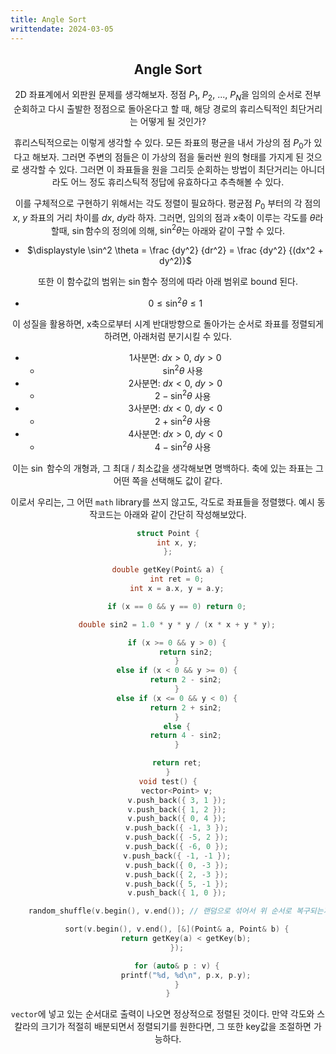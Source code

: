 ```yaml
---
title: Angle Sort
writtendate: 2024-03-05
---
```


<Header />

## Angle Sort

2D 좌표계에서 외판원 문제를 생각해보자. 정점 $P_1$, $P_2$, ..., $P_N$을 임의의 순서로 전부 순회하고 다시 출발한 정점으로 돌아온다고 할 때, 해당 경로의 휴리스틱적인 최단거리는 어떻게 될 것인가?

휴리스틱적으로는 이렇게 생각할 수 있다. 모든 좌표의 평균을 내서 가상의 점 $P_0$가 있다고 해보자. 그러면 주변의 점들은 이 가상의 점을 둘러싼 원의 형태를 가지게 된 것으로 생각할 수 있다. 그러면 이 좌표들을 원을 그리듯 순회하는 방법이 최단거리는 아니더라도 어느 정도 휴리스틱적 정답에 유효하다고 추측해볼 수 있다.

이를 구체적으로 구현하기 위해서는 각도 정렬이 필요하다. 평균점 $P_0$ 부터의 각 점의 $x$, $y$ 좌표의 거리 차이를 $dx$, $dy$라 하자. 그러면, 임의의 점과 
$x$축이 이루는 각도를 $\theta$라 할때, $\sin$함수의 정의에 의해, $\sin^2 \theta$는 아래와 같이 구할 수 있다.

- $\displaystyle \sin^2 \theta = \frac {dy^2} {dr^2} = \frac {dy^2} {(dx^2 + dy^2)}$

또한 이 함수값의 범위는 $\sin$함수 정의에 따라 아래 범위로 bound 된다.

- $0 \leq \sin^2 \theta \leq 1$

이 성질을 활용하면, x축으로부터 시계 반대방향으로 돌아가는 순서로 좌표를 정렬되게 하려면, 아래처럼 분기시킬 수 있다.

- 1사분면: $dx > 0$, $dy > 0$
  - $\sin^2 \theta$ 사용
- 2사분면: $dx < 0$, $dy > 0$
  - $2 - \sin^2 \theta$ 사용
- 3사분면: $dx < 0$, $dy < 0$
  - $2 + \sin^2 \theta$ 사용
- 4사분면: $dx > 0$, $dy < 0$
  - $4 - \sin^2 \theta$ 사용

이는 $\sin$ 함수의 개형과, 그 최대 / 최소값을 생각해보면 명백하다. 축에 있는 좌표는 그 어떤 쪽을 선택해도 값이 같다.

이로서 우리는, 그 어떤 `math` library를 쓰지 않고도, 각도로 좌표들을 정렬했다. 예시 동작코드는 아래와 같이 간단히 작성해보았다.

```cpp
struct Point {
	int x, y;
};

double getKey(Point& a) {
	int ret = 0;
	int x = a.x, y = a.y;

	if (x == 0 && y == 0) return 0;

	double sin2 = 1.0 * y * y / (x * x + y * y);

	if (x >= 0 && y > 0) {
		return sin2;
	}
	else if (x < 0 && y >= 0) {
		return 2 - sin2;
	}
	else if (x <= 0 && y < 0) {
		return 2 + sin2;
	}
	else {
		return 4 - sin2;
	}

	return ret;
}
void test() {
	vector<Point> v;
	v.push_back({ 3, 1 });
	v.push_back({ 1, 2 });
	v.push_back({ 0, 4 });
	v.push_back({ -1, 3 });
	v.push_back({ -5, 2 });
	v.push_back({ -6, 0 });
	v.push_back({ -1, -1 });
	v.push_back({ 0, -3 });
	v.push_back({ 2, -3 });
	v.push_back({ 5, -1 });
	v.push_back({ 1, 0 });

	random_shuffle(v.begin(), v.end()); // 랜덤으로 섞어서 위 순서로 복구되는지 보자

	sort(v.begin(), v.end(), [&](Point& a, Point& b) {
		return getKey(a) < getKey(b);
	});

	for (auto& p : v) {
		printf("%d, %d\n", p.x, p.y);
	}
}
```

`vector`에 넣고 있는 순서대로 출력이 나오면 정상적으로 정렬된 것이다. 만약 각도와 스칼라의 크기가 적절히 배분되면서 정렬되기를 원한다면, 그 또한 key값을 조절하면 가능하다.

<Comment />
